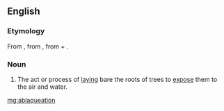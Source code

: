 ==English==

===Etymology===
From {{etyl|la|en}} {{term|ablaqueatio|ablaqueātiō|the process or act of digging or loosening the soil around the roots of a tree|lang=la}}, from {{term|ablaqueo|ablaqueō|loosen the soil around a tree|lang=la}}, from {{term|ab||from, away from|lang=la}} + {{term|laqueo|laqueō|entangle, ensnare|lang=la}}.

===Noun===
{{en-noun|-}}

# {{obsolete}} The act or process of [[laying]] bare the roots of trees to [[expose]] them to the air and water.

[[mg:ablaqueation]]
